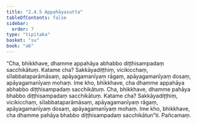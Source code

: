 ```yaml
---
title: "2.4.5 Appahāyasutta"
tableOfContents: false
sidebar:
  order: 7
type: "tipitaka"
basket: "su"
book: "a6"
---
```



<DynamicBreadcrumb />

<Division number="89" book="a6">

<Paragraph number="696" book="a6">
“Cha, bhikkhave, dhamme appahāya abhabbo diṭṭhisampadaṃ sacchikātuṃ. Katame cha? Sakkāyadiṭṭhiṃ, vicikicchaṃ, sīlabbataparāmāsaṃ, apāyagamanīyaṃ rāgaṃ, apāyagamanīyaṃ dosaṃ, apāyagamanīyaṃ mohaṃ. Ime kho, bhikkhave, cha dhamme appahāya abhabbo diṭṭhisampadaṃ sacchikātuṃ.
</Paragraph>

<Paragraph number="697" book="a6">
Cha, bhikkhave, dhamme pahāya bhabbo diṭṭhisampadaṃ sacchikātuṃ. Katame cha? Sakkāyadiṭṭhiṃ, vicikicchaṃ, sīlabbataparāmāsaṃ, apāyagamanīyaṃ rāgaṃ, apāyagamanīyaṃ dosaṃ, apāyagamanīyaṃ mohaṃ. Ime kho, bhikkhave, cha dhamme pahāya bhabbo diṭṭhisampadaṃ sacchikātun”ti.

</Paragraph>
</Division>

<Paragraph number="698" type="center" book="a6">
Pañcamaṃ.
</Paragraph>